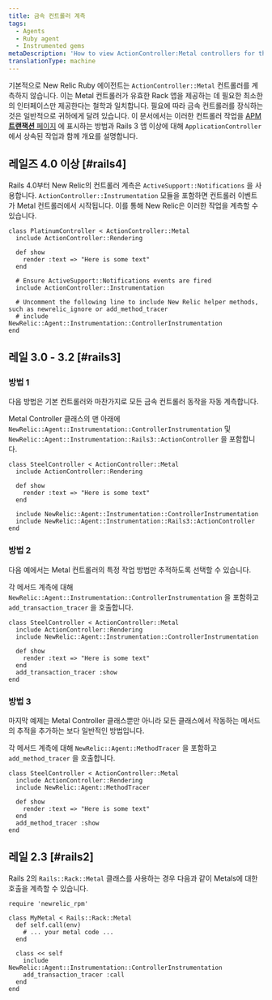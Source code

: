 ```yaml
---
title: 금속 컨트롤러 계측
tags:
  - Agents
  - Ruby agent
  - Instrumented gems
metaDescription: 'How to view ActionController:Metal controllers for the Ruby agent in New Relic''s user interface.'
translationType: machine
---
```


기본적으로 New Relic Ruby 에이전트는 `ActionController::Metal` 컨트롤러를 계측하지 않습니다. 이는 Metal 컨트롤러가 유효한 Rack 앱을 제공하는 데 필요한 최소한의 인터페이스만 제공한다는 철학과 일치합니다. 필요에 따라 금속 컨트롤러를 장식하는 것은 일반적으로 귀하에게 달려 있습니다. 이 문서에서는 이러한 컨트롤러 작업을 [APM **트랜잭션** 페이지](/docs/apm/applications-menu/monitoring/transactions-page) 에 표시하는 방법과 Rails 3 앱 이상에 대해 `ApplicationController` 에서 상속된 작업과 함께 개요를 설명합니다.

## 레일즈 4.0 이상 [#rails4]

Rails 4.0부터 New Relic의 컨트롤러 계측은 `ActiveSupport::Notifications` 을 사용합니다. `ActionController::Instrumentation` 모듈을 포함하면 컨트롤러 이벤트가 Metal 컨트롤러에서 시작됩니다. 이를 통해 New Relic은 이러한 작업을 계측할 수 있습니다.

```
class PlatinumController < ActionController::Metal
  include ActionController::Rendering

  def show
    render :text => "Here is some text"
  end

  # Ensure ActiveSupport::Notifications events are fired
  include ActionController::Instrumentation

  # Uncomment the following line to include New Relic helper methods, such as newrelic_ignore or add_method_tracer
  # include NewRelic::Agent::Instrumentation::ControllerInstrumentation
end
```

## 레일 3.0 - 3.2 [#rails3]

### 방법 1

다음 방법은 기본 컨트롤러와 마찬가지로 모든 금속 컨트롤러 동작을 자동 계측합니다.

Metal Controller 클래스의 맨 아래에 `NewRelic::Agent::Instrumentation::ControllerInstrumentation` 및 `NewRelic::Agent::Instrumentation::Rails3::ActionController` 을 포함합니다.

```
class SteelController < ActionController::Metal
  include ActionController::Rendering

  def show
    render :text => "Here is some text"
  end

  include NewRelic::Agent::Instrumentation::ControllerInstrumentation
  include NewRelic::Agent::Instrumentation::Rails3::ActionController
end
```

### 방법 2

다음 예에서는 Metal 컨트롤러의 특정 작업 방법만 추적하도록 선택할 수 있습니다.

각 메서드 계측에 대해 `NewRelic::Agent::Instrumentation::ControllerInstrumentation` 을 포함하고 `add_transaction_tracer` 을 호출합니다.

```
class SteelController < ActionController::Metal
  include ActionController::Rendering
  include NewRelic::Agent::Instrumentation::ControllerInstrumentation

  def show
    render :text => "Here is some text"
  end
  add_transaction_tracer :show
end
```

### 방법 3

마지막 예제는 Metal Controller 클래스뿐만 아니라 모든 클래스에서 작동하는 메서드의 추적을 추가하는 보다 일반적인 방법입니다.

각 메서드 계측에 대해 `NewRelic::Agent::MethodTracer` 을 포함하고 `add_method_tracer` 을 호출합니다.

```
class SteelController < ActionController::Metal
  include ActionController::Rendering
  include NewRelic::Agent::MethodTracer

  def show
    render :text => "Here is some text"
  end
  add_method_tracer :show
end
```

## 레일 2.3 [#rails2]

Rails 2의 `Rails::Rack::Metal` 클래스를 사용하는 경우 다음과 같이 Metals에 대한 호출을 계측할 수 있습니다.

```
require 'newrelic_rpm'

class MyMetal < Rails::Rack::Metal
  def self.call(env)
    # ... your metal code ...
  end

  class << self
    include NewRelic::Agent::Instrumentation::ControllerInstrumentation
    add_transaction_tracer :call
  end
end
```